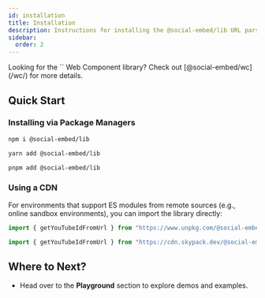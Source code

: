 ```yaml
---
id: installation
title: Installation
description: Instructions for installing the @social-embed/lib URL parsing library.
sidebar:
  order: 2
---
```



<Aside type="tip">
Looking for the `<o-embed></o-embed>` Web Component library? Check out [@social-embed/wc](/wc/) for more details.
</Aside>

## Quick Start

### Installing via Package Managers

<Tabs syncKey="pkg">
<TabItem label="npm">

```bash
npm i @social-embed/lib
```

</TabItem>

<TabItem label="yarn">

```bash
yarn add @social-embed/lib
```

</TabItem>

<TabItem label="pnpm">

```bash
pnpm add @social-embed/lib
```

</TabItem>
</Tabs>

### Using a CDN

For environments that support ES modules from remote sources (e.g., online sandbox environments), you can import the library directly:

<Tabs syncKey="cdn">
<TabItem label="unpkg">

```typescript
import { getYouTubeIdFromUrl } from "https://www.unpkg.com/@social-embed/lib?module";
```

</TabItem>
<TabItem label="skypack">

```typescript
import { getYouTubeIdFromUrl } from "https://cdn.skypack.dev/@social-embed/lib";
```

</TabItem>
</Tabs>

## Where to Next?

- Head over to the **Playground** section to explore demos and examples.
